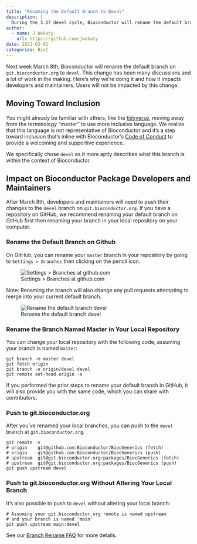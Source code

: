 ```yaml
---
title: "Renaming the Default Branch to Devel"
description: |
  During the 3.17 devel cycle, Bioconductor will rename the default branch devel.
author:
  - name: J Wokaty
    url: https://github.com/jwokaty
date: 2023-03-01
categories: BioC
---
```


Next week March 8th, Bioconductor will rename the default branch on
`git.bioconductor.org` to `devel`. This change has been many discussions and a
lot of work in the making. Here's why we're doing it and how it impacts
developers and maintainers. Users will not be impacted by this change.

## Moving Toward Inclusion

You might already be familiar with others, like the
[tidyverse](https://www.tidyverse.org/blog/2021/10/renaming-default-branch/),
moving away from the terminology "master" to use more inclusive language. We
realize that this language is not representative of Bioconductor and it's a
step toward inclusion that's inline with Bioconductor's
[Code of Conduct](https://www.bioconductor.org/about/code-of-conduct/)
to provide a welcoming and supportive experience.

We specifically chose `devel` as it more aptly describes what this branch is
within the context of Bioconductor.

## Impact on Bioconductor Package Developers and Maintainers

After March 8th, developers and maintainers will need to push their changes to
the `devel` branch on `git.bioconductor.org`. If you have a repository on
GitHub, we recommend renaming your default branch on GitHub first then renaming
your branch in your local repository on your computer.

### Rename the Default Branch on Github

On GitHub, you can rename your `master` branch in your repository by going to
`Settings > Branches` then clicking on the pencil icon.

![Settings > Branches at github.com](default_branch.png)

Note: Renaming the branch will also change any pull requests attempting to
merge into your current default branch.

![Rename the default branch devel](rename_branch.png)

### Rename the Branch Named Master in Your Local Repository

You can change your local repository with the following code, assuming your
branch is named `master`:

```
git branch -m master devel
git fetch origin
git branch -u origin/devel devel
git remote set-head origin -a
```

If you performed the prior steps to rename your default branch in GitHub, it
will also provide you with the same code, which you can share with contributors.

### Push to git.bioconductor.org

After you've renamed your local branches, you can push to the `devel` branch
at `git.bioconductor.org`.

```
git remote -v
# origin    git@github.com:Bioconductor/BiocGenerics (fetch)
# origin    git@github.com:Bioconductor/BiocGenerics (push)
# upstream  git@git.bioconductor.org:packages/BiocGenerics (fetch)
# upstream  git@git.bioconductor.org:packages/BiocGenerics (push)
git push upstream devel
```

### Push to git.bioconductor.org Without Altering Your Local Branch

It's also possible to push to `devel` without altering your local
branch:

```
# Assuming your git.bioconductor.org remote is named upstream
# and your branch is named 'main'
git push upstream main:devel
```

See our [Branch Rename FAQ](https://contributions.bioconductor.org/branch-rename-faqs.html)
for more details.

